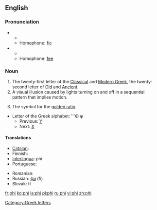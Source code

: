 {{wikipedia}}
==English==

===Pronunciation===
*{{IPA|/faɪ/}}
**{{rhymes|aɪ}}
**Homophone: [[fie]]
*{{IPA|/fiː/}}
**{{rhymes|iː}}
**Homophone: [[fee]]

===Noun===
{{en-noun}}

# The twenty-first letter of the [[Classical Greek|Classical]] and [[Modern Greek]], the twenty-second letter of [[Old Greek|Old]] and [[Ancient Greek|Ancient]].
# A visual illusion caused by lights turning on and off in a sequential pattern that implies motion.
# {{mathematics}} The symbol for the [[golden ratio]].
*Letter of the Greek alphabet: '''Φ φ
**Previous: [[upsilon|Υ]]
**Next: [[chi|Χ]]

====Translations====
{{trans-top|Greek letter}}
* [[Catalan]]: {{t+|ca|fi|f}}
* Finnish: {{t+|fi|fii}}
* [[Interlingua]]: phi
* Portuguese: {{t+|pt|fi|m}}
{{trans-mid}}
* Romanian: {{t+|ro|fi}}
* Russian: [[фи]] (fi)
* Slovak: fí
{{trans-bottom}}

[[Category:Greek letters]]

[[fr:phi]]
[[ko:phi]]
[[la:phi]]
[[pl:phi]]
[[ru:phi]]
[[vi:phi]]
[[zh:phi]]